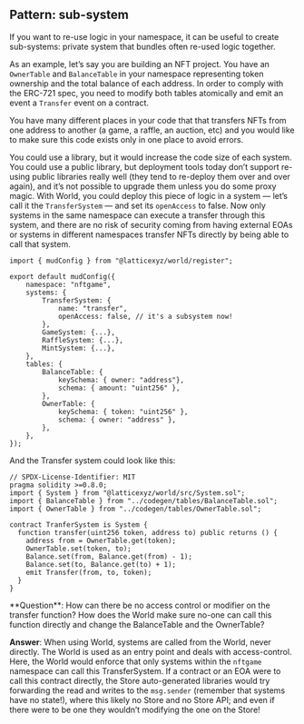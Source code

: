 ## Pattern: sub-system

If you want to re-use logic in your namespace, it can be useful to create sub-systems: private system that bundles often re-used logic together.

As an example, let’s say you are building an NFT project. You have an `OwnerTable` and `BalanceTable` in your namespace representing token ownership and the total balance of each address. In order to comply with the ERC-721 spec, you need to modify both tables atomically and emit an event a `Transfer` event on a contract.

You have many different places in your code that that transfers NFTs from one address to another (a game, a raffle, an auction, etc) and you would like to make sure this code exists only in one place to avoid errors.

You could use a library, but it would increase the code size of each system. You could use a public library, but deployment tools today don’t support re-using public libraries really well (they tend to re-deploy them over and over again), and it’s not possible to upgrade them unless you do some proxy magic.
With World, you could deploy this piece of logic in a system — let’s call it the `TransferSystem` — and set its `openAccess` to false. Now only systems in the same namespace can execute a transfer through this system, and there are no risk of security coming from having external EOAs or systems in different namespaces transfer NFTs directly by being able to call that system.

```tsx
import { mudConfig } from "@latticexyz/world/register";

export default mudConfig({
    namespace: "nftgame",
    systems: {
        TransferSystem: {
            name: "transfer",
            openAccess: false, // it's a subsystem now!
        },
        GameSystem: {...},
        RaffleSystem: {...},
        MintSystem: {...},
    },
    tables: {
        BalanceTable: {
            keySchema: { owner: "address"},
            schema: { amount: "uint256" },
        },
        OwnerTable: {
            keySchema: { token: "uint256" },
            schema: { owner: "address" },
        },
    },
});
```

And the Transfer system could look like this:

```solidity
// SPDX-License-Identifier: MIT
pragma solidity >=0.8.0;
import { System } from "@latticexyz/world/src/System.sol";
import { BalanceTable } from "../codegen/tables/BalanceTable.sol";
import { OwnerTable } from "../codegen/tables/OwnerTable.sol";

contract TranferSystem is System {
  function transfer(uint256 token, address to) public returns () {
    address from = OwnerTable.get(token);
    OwnerTable.set(token, to);
    Balance.set(from, Balance.get(from) - 1);
    Balance.set(to, Balance.get(to) + 1);
    emit Transfer(from, to, token);
  }
}
```

<aside style={{padding: '1em', border:'2px dashed #ddd', borderRadius: '1em'}}>
**Question**: How can there be no access control or modifier on the transfer function? How does the World make sure no-one can call this function directly and change the BalanceTable and the OwnerTable?

**Answer**: When using World, systems are called from the World, never directly. The World is used as an entry point and deals with access-control. Here, the World would enforce that only systems within the `nftgame` namespace can call this TransferSystem. If a contract or an EOA were to call this contract directly, the Store auto-generated libraries would try forwarding the read and writes to the `msg.sender` (remember that systems have no state!), where this likely no Store and no Store API; and even if there were to be one they wouldn’t modifying the one on the Store!

</aside>
